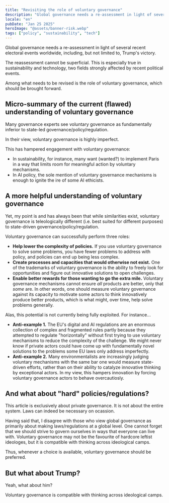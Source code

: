 ```yaml
---
title: "Revisiting the role of voluntary governance"
description: "Global governance needs a re-assessment in light of several recent electoral events worldwide. Re-examining the role of voluntary governance might help."
locale: "en"
pubDate: "Jan 25 2025"
heroImage: "@assets/banner-risk.webp"
tags: ["policy", "sustainability", "tech"]
---
```


Global governance needs a re-assessment in light of several recent electoral events worldwide, including, but not limited to, Trump's victory.

The reassessment cannot be superficial. This is especially true in sustainability and technology, two fields strongly affected by recent political events.

Among what needs to be revised is the role of voluntary governance, which should be brought forward.

## Micro-summary of the current (flawed) understanding of voluntary governance
Many governance experts see voluntary governance as fundamentally inferior to state-led governance/policy/regulation.

In their view, voluntary governance is highly imperfect.

This has hampered engagement with voluntary governance:
- In sustainability, for instance, many want (wanted?) to implement Paris in a way that limits room for meaningful action by voluntary mechanisms.
- In AI policy, the sole mention of voluntary governance mechanisms is enough to ignite the ire of some AI ethicists.

## A more helpful understanding of voluntary governance
Yet, my point is and has always been that while similarities exist, voluntary governance is teleologically different (i.e. best suited for different purposes) to state-driven governance/policy/regulation.

Voluntary governance can successfully perform three roles:
- **Help lower the complexity of policies.** If you use voluntary governance to solve some problems, you have fewer problems to address with policy, and policies can end up being less complex. 
- **Create processes and capacities that would otherwise not exist.** One of the trademarks of voluntary governance is the ability to freely look for opportunities and figure out innovative solutions to open challenges. 
- **Enable better rewards for those wanting to go the extra mile.** Voluntary governance mechanisms cannot ensure *all* products are better, only that *some* are. In other words, one should measure voluntary governance against its capacity to motivate some actors to think innovatively produce better products, which is what might, over time, help solve problems generally.

Alas, this potential is not currently being fully exploited. For instance...
- **Anti-example 1.** The EU's digital and AI regulations are an enormous collection of complex and fragmented rules partly because they attempted to regulate "horizontally" without first trying to use voluntary mechanisms to reduce the complexity of the challenge. We might never know if private actors could have come up with fundamentally novel solutions to the problems some EU laws only address imperfectly.
- **Anti-example 2.** Many environmentalists are increasingly judging voluntary mechanisms with the same bar one would measure state-driven efforts, rather than on their ability to catalyze innovative thinking by exceptional actors. In my view, this hampers innovation by forcing voluntary governance actors to behave overcautiosly.

## And what about "hard" policies/regulations?
This article is exclusively about private governance. It is not about the entire system. Laws can indeed be necessary on ocassion. 

Having said that, I disagree with those who view global governance as primarily about making laws/regulations at a global level. One cannot forget that we should strive to govern ourselves in ways that everyone can live with. Voluntary governance may not be the favourite of hardcore leftist ideologes, but it is compatible with thinking across ideological camps.

Thus, whenever a choice is available, voluntary governance should be preferred.

## But what about Trump?
Yeah, what about him? 

Voluntary governance is compatible with thinking across ideological camps.